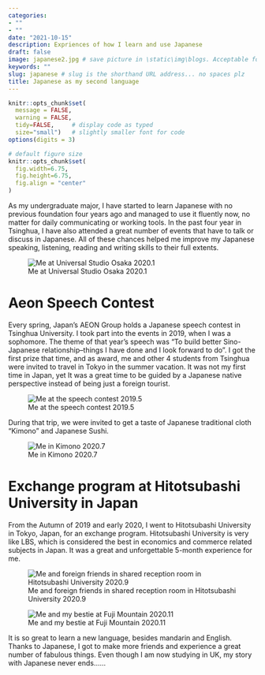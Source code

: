 ```yaml
---
categories:  
- ""
- ""
date: "2021-10-15"
description: Expriences of how I learn and use Japanese
draft: false
image: japanese2.jpg # save picture in \static\img\blogs. Acceptable formats= jpg, jpeg, or png . Your iPhone pics wont work
keywords: ""
slug: japanese # slug is the shorthand URL address... no spaces plz
title: Japanese as my second language
---
```

  
```r
knitr::opts_chunk$set(
  message = FALSE, 
  warning = FALSE, 
  tidy=FALSE,     # display code as typed
  size="small")   # slightly smaller font for code
options(digits = 3)

# default figure size
knitr::opts_chunk$set(
  fig.width=6.75, 
  fig.height=6.75,
  fig.align = "center"
)
```

As my undergraduate major, I have started to learn Japanese with no previous foundation four years ago and managed to use it fluently now, no matter for daily communicating or working tools. In the past four year in Tsinghua, I have also attended a great number of events that have to talk or discuss in Japanese. All of these chances helped me improve my Japanese speaking, listening, reading and writing skills to their full extents.

![Me at Universal Studio Osaka 2020.1](https://raw.githubusercontent.com/mengyuliu0531/photos/main/japanese3.jpg)

# Aeon Speech Contest
Every spring, Japan's AEON Group holds a Japanese speech contest in Tsinghua University. I took part into the events in 2019, when I was a sophomore. The theme of that year's speech was "To build better Sino-Japanese relationship--things I have done and I look forward to do". 
I got the first prize that time, and as award, me and other 4 students from Tsinghua were invited to travel in Tokyo in the summer vacation. It was not my first time in Japan, yet It was a great time to be guided by a Japanese native perspective instead of being just a foreign tourist.

![Me at the speech contest 2019.5](https://raw.githubusercontent.com/mengyuliu0531/photos/main/aeon.JPG)

During that trip, we were invited to get a taste of Japanese traditional cloth "Kimono" and Japanese Sushi.

![Me in Kimono 2020.7](https://raw.githubusercontent.com/mengyuliu0531/photos/main/ribenhefu.JPG)

# Exchange program at Hitotsubashi University in Japan
From the Autumn of 2019 and early 2020, I went to Hitotsubashi University in Tokyo, Japan, for an exchange program. Hitotsubashi University is very like LBS, which is considered the best in economics and commerce related subjects in Japan. It was a great and unforgettable 5-month experience for me.

![Me and foreign friends in shared reception room in Hitotsubashi University 2020.9](https://raw.githubusercontent.com/mengyuliu0531/photos/main/ribensushe.JPG)

![Me and my bestie at Fuji Mountain 2020.11](https://raw.githubusercontent.com/mengyuliu0531/photos/main/fushishan.JPG)

It is so great to learn a new language, besides mandarin and English. Thanks to Japanese, I got to make more friends and experience a great number of fabulous things. Even though I am now studying in UK, my story with Japanese never ends......

